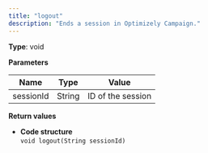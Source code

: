 ```yaml
---
title: "logout"
description: "Ends a session in Optimizely Campaign."
---
```


**Type**: void

**Parameters**

| Name      | Type   | Value             |
| --------- | ------ | ----------------- |
| sessionId | String | ID of the session |

**Return values**

* **Code structure**  
`void logout(String sessionId)  
`